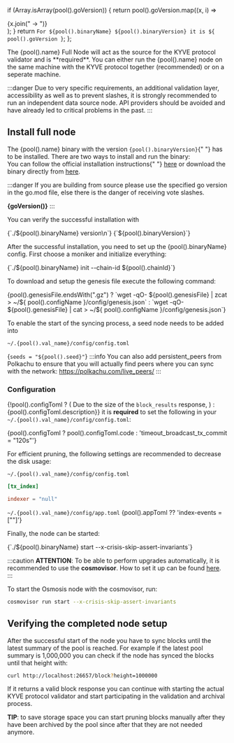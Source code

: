 
  if (Array.isArray(pool().goVersion)) {
    return pool().goVersion.map((x, i) => <div key={i}>{x.join(" -> ")}</div>);
  }
  return `For ${pool().binaryName} ${pool().binaryVersion} it is ${
    pool().goVersion
  }`;
};

<div>
  The {pool().name} Full Node will act as the source for the KYVE protocol
  validator and is **required**. You can either run the {pool().name} node on
  the same machine with the KYVE protocol together (recommended) or on a
  seperate machine.
</div>

:::danger
Due to very specific requirements, an additional validation layer, accessibility as well as to prevent slashes, it is strongly recommended to run an independent data source node. API providers should be avoided and have already led to critical problems in the past.
:::

## Install full node

<div>
  The {pool().name} binary with the version <code>{pool().binaryVersion}</code>{" "}
  has to be installed. There are two ways to install and run the binary:
</div>

<div>
  You can follow the official installation instructions{" "}
  <a href={pool().installInstructions}>here</a> or download the binary directly
  from <a href={pool().binaryDownload}>here</a>.
</div>

:::danger
If you are building from source please use the specified go version in the go.mod file, else there is the danger of receiving vote slashes.

**{goVersion()}**
:::

You can verify the successful installation with

<CodeBlock>
  {`./${pool().binaryName} version\n`}
  {`${pool().binaryVersion}`}
</CodeBlock>

After the successful installation, you need to set up the {pool().binaryName} config. First choose a moniker and initialize everything:

<CodeBlock language="bash">
  {`./${pool().binaryName} init <your-moniker> --chain-id ${pool().chainId}`}
</CodeBlock>

To download and setup the genesis file execute the following command:

<CodeBlock language="bash">
  {pool().genesisFile.endsWith(".gz")
    ? `wget -qO- ${pool().genesisFile} | zcat > ~/${
        pool().configName
      }/config/genesis.json`
    : `wget -qO- ${pool().genesisFile} | cat > ~/${
        pool().configName
      }/config/genesis.json`}
</CodeBlock>

To enable the start of the syncing process, a seed node needs to be added into

<div>
  <code>~/.{pool().val_name}/config/config.toml</code>
</div>

<CodeBlock>{`seeds = "${pool().seed}"`}</CodeBlock>
:::info You can also add persistent_peers from Polkachu to ensure that you will actually
find peers where you can sync with the network: https://polkachu.com/live_peers/
:::

### Configuration

{!pool().configToml ? (<span>
  Due to the size of the <code>block_results</code> response,
</span>) : <span>{pool().configToml.description}</span>} it is <b>required</b> to set the following in your <span><code>~/.{pool().val_name}/config/config.toml</code></span>:

<CodeBlock language="toml">
  {pool().configToml ? pool().configToml.code : 'timeout_broadcast_tx_commit = "120s"'}
</CodeBlock>

For efficient pruning, the following settings are recommended to decrease the disk usage:

<code>~/.{pool().val_name}/config/config.toml</code>

```toml
[tx_index]

indexer = "null"
```

<code>~/.{pool().val_name}/config/app.toml</code>
<CodeBlock language="toml">
{pool().appToml ?? 'index-events = [""]'}
</CodeBlock>

Finally, the node can be started:

<CodeBlock>
{`./${pool().binaryName} start --x-crisis-skip-assert-invariants`}
</CodeBlock>

:::caution
**ATTENTION**: To be able to perform upgrades automatically, it is recommended to use the <strong>cosmovisor</strong>. How to set it up can be found [here](https://docs.osmosis.zone/networks/join-mainnet#set-up-cosmovisor).
:::

To start the Osmosis node with the cosmovisor, run:

```bash
cosmovisor run start --x-crisis-skip-assert-invariants
````

## Verifying the completed node setup

After the successful start of the node you have to sync blocks until the latest summary of the pool is reached. For example
if the latest pool summary is 1,000,000 you can check if the node has synced the blocks until
that height with:

```bash
curl http://localhost:26657/block?height=1000000
```

If it returns a valid block response you can continue with starting the actual KYVE protocol validator
and start participating in the validation and archival process.

**TIP**: to save storage space you can start pruning blocks manually after they have been archived
by the pool since after that they are not needed anymore.
